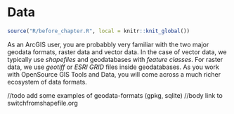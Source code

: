 # Data

```r
source("R/before_chapter.R", local = knitr::knit_global())
```

As an ArcGIS user, you are probabbly very familiar with the two major geodata formats, raster data and vector data. In the case of vector data, we typically use *shapefiles* and geodatabases with *feature classes*. For raster data, we use *geotiff* or *ESRI GRID* files inside geodatabases. As you work with OpenSource GIS Tools and Data, you will come across a much richer ecosystem of data formats. 

//todo add some examples of geodata-formats (gpkg, sqlite)
//body link to switchfromshapefile.org





